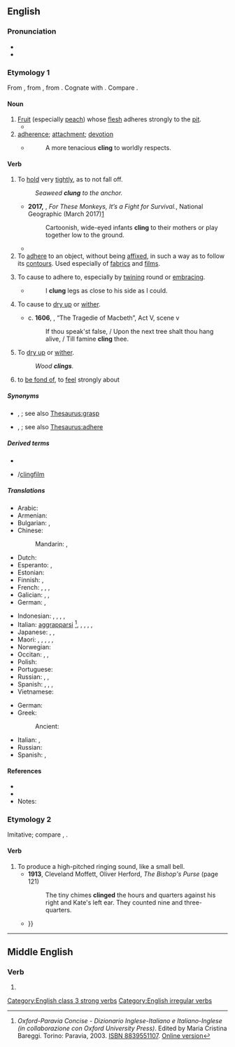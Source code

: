 ==English==

===Pronunciation===
* {{IPA|en|/ˈklɪŋ/}}
* {{rhymes|en|ɪŋ}}

===Etymology 1===
From {{inh|en|enm|clingen}}, from {{inh|en|ang|clingan|t=to adhere}}, from {{inh|en|gem-pro|*klinganą}}. Cognate with {{cog|da|klynge|t=to cluster, to crowd}}. Compare {{m|en|clump}}.

====Noun====
{{en-noun}}

# [[fruit|Fruit]] (especially [[peach]]) whose [[flesh]] adheres strongly to the [[pit]].
#* {{quote-text|en|year=1908|author={{w|O. Henry}}|title=Hostages to Momus| passage=Antelope steaks and fried liver to begin on, and venison cutlets with chili con carne and pineapple fritters, and then some sardines and mixed pickles; and top it off with a can of yellow '''clings''' and a bottle of beer.}}
# [[adherence]]; [[attachment]]; [[devotion]]
#* {{rfdatek|en|John Milton}}
#*: A more tenacious '''cling''' to worldly respects.

====Verb====
{{en-verb|clings|clinging|clung}}

# {{senseid|en|hold tightly}}To [[hold]] very [[tight]]ly, as to not fall off.
#: ''Seaweed '''clung''' to the anchor.''
#* '''2017,''' {{w|Jennifer S. Holland}}, ''For These Monkeys, It’s a Fight for Survival.'', National Geographic (March 2017)[http://www.nationalgeographic.com/magazine/2017/03/macaques-monkeys-indonesia-endangered-pet-trade/]
#*: Cartoonish, wide-eyed infants '''cling''' to their mothers or play together low to the ground.
#* {{quote-book|en|1823|Felicia Dorothea Browne Hemans|The Vespers of Palermo| https://www.worldcat.org/title/vespers-of-palermo-a-tragedy-in-5-acts/oclc/722355055|| And what hath life for thee / That thou shouldst '''cling''' to it thus?|section=Act the First}}
# To [[adhere]] to an object, without being [[affix]]ed, in such a way as to follow its [[contour]]s. Used especially of [[fabric]]s and [[film]]s.
# {{lb|en|transitive}} To cause to adhere to, especially by [[twining]] round or [[embracing]].
#* {{rfdatek|en|Jonathan Swift}}
#*: I '''clung''' legs as close to his side as I could.
# {{lb|en|transitive}} To cause to [[dry up]] or [[wither]].
#* c. '''1606''', {{w|William Shakespeare}}, “The Tragedie of Macbeth”, Act V, scene v
#*: If thou speak'st false, / Upon the next tree shalt thou hang alive, / Till famine '''cling''' thee.
# {{lb|en|intransitive}} To [[dry up]] or [[wither]].
#: ''Wood '''clings'''.''
# {{lb|en|figurative|with preposition to}} to [[be fond of]], to [[feel]] strongly about

=====Synonyms=====
* {{sense|hold tightly}} {{l|en|clinch}}, {{l|en|grip}}; see also [[Thesaurus:grasp]]
* {{sense|adhere}} {{l|en|cleave}}, {{l|en|stick}}; see also [[Thesaurus:adhere]]

=====Derived terms=====
* {{l|en|clingy}}
* {{l|en|cling film}}/[[clingfilm]]

=====Translations=====
{{trans-top|hold tightly}}
* Arabic: {{t|ar|تَمَسَّكَ}}
* Armenian: {{t+|hy|կառչել}}
* Bulgarian: {{t+|bg|прилепвам}}, {{t|bg|придържам се о}}
* Chinese:
*: Mandarin: {{t|cmn|粘住|tr=niánzhù|sc=Hani}}, {{t+|cmn|依附|tr=yīfù|sc=Hani}}
* Dutch: {{t+|nl|klampen}}
* Esperanto: {{t|eo|alkroĉiĝi}}, {{t|eo|alkroĉi sin}}
* Estonian: {{t|et|liibuma}}
* Finnish: {{t|fi|takertua}}, {{t+|fi|tarrautua}}
* French: {{t+|fr|accrocher}}, {{t+|fr|accrocher|alt=s'accrocher}}, {{t+|fr|coller}}, {{t+|fr|coller|alt=se coller}}
* Galician: {{t+|gl|soster}}, {{t+|gl|agarrar}}, {{t+|gl|suxeitar}}
* German: {{t+|de|haften}}, {{t+|de|klammern}}
{{trans-mid}}
* Indonesian: {{t+|id|sangkut|alt=menyangkut}}, {{t+|id|sangkut|alt=menyangkutkan}}, {{t+|id|gantung|alt=bergantung}}, {{t+|id|gantung|alt=menggantung}}, {{t+|id|gantung|alt=menggantungkan}}
* Italian: [[aggrapparsi]] <ref>''Oxford-Paravia Concise - Dizionario Inglese-Italiano e Italiano-Inglese (in collaborazione con Oxford University Press)''. Edited by Maria Cristina Bareggi. Torino: Paravia, 2003. [[W:Wikipedia:book sources|ISBN 8839551107]]. [https://web.archive.org/web/20060421055758/http://oxfordparavia.it/ Online version]</ref>, {{t+|it|abbarbicarsi}}, {{t|it|appiccicarsi}}, {{t|it|avvilupparsi}}, {{t+|it|aderire}}, {{t+|it|attaccarsi}}
* Japanese: {{t+|ja|掛ける|tr=かける, kakeru}}, {{t|ja|ぶら下がる|tr=ぶらさがる, burasagaru}} {{qualifier|intransitive}}, {{t|ja|ぶら下げる|tr=ぶらさげる, burasageru}} {{qualifier|transitive}}
* Maori: {{t|mi|whakaawhiawhi}}, {{t|mi|aropiri}}, {{t|mi|napi}}, {{t|mi|nanapi}}, {{t|mi|tāmaua}}, {{t|mi|whakatāmau}}
* Norwegian: {{t|no|klenge}}
* Occitan: {{t+|oc|agafar}}, {{t+|oc|agantar}}, {{t+|oc|sasir}}
* Polish: {{t|pl|przylgnąć}}
* Portuguese: {{t+|pt|agarrar}}
* Russian: {{t+|ru|льнуть}}, {{t+|ru|прилипа́ть}}, {{t+|ru|цепля́ться}}
* Spanish: {{t+|es|sostener}}, {{t+|es|aferrar|alt=aferrarse}}, {{t+|es|sujetar}}, {{t+|es|agarrar|alt=agarrarse}}
* Vietnamese: {{t+|vi|bám}}
{{trans-bottom}}

{{trans-top|(figuratively) feel strongly about}}
* German: {{t+|de|hängen|alt=hängen an}}
* Greek:
*: Ancient: {{t|grc|[[περιέχω|περιέχομαι]]}}
{{trans-mid}}
* Italian: {{t|it|radicarsi}}, {{t+|it|fissarsi}}
* Russian: {{t+|ru|цепля́ться}} {{t+|ru|за}}
* Spanish: {{t|es|[[estar]] [[apegado]] [[a]]}}, {{t+|es|aferrarse}}
{{trans-bottom}}

====References====
* {{R:Century 1911}}
* {{R:Webster 1913}}
* Notes:
<references/>

===Etymology 2===
Imitative; compare {{m|en|clink}}, {{m|en|clang}}.

====Verb====
{{en-verb}}

# To produce a high-pitched ringing sound, like a small bell.
#* '''1913''', Cleveland Moffett, ‎Oliver Herford, ''The Bishop's Purse'' (page 121)
#*: The tiny chimes '''clinged''' the hours and quarters against his right and Kate's left ear. They counted nine and three-quarters.
#* {{quote-text|en|year=2003|author=Femi Abodunrin|title=The Dancing Masquerade| page=24| passage=The latter, armed with the most famous tool of their trade — tiny '''clinging''' bells — created a small band of untrained orchestra giving their part of the market a festive outlook {{...}}}}

[[Category:English class 3 strong verbs]]
[[Category:English irregular verbs]]

----

==Middle English==

===Verb===
{{head|enm|verb}}

# {{alt form|enm|clingen}}